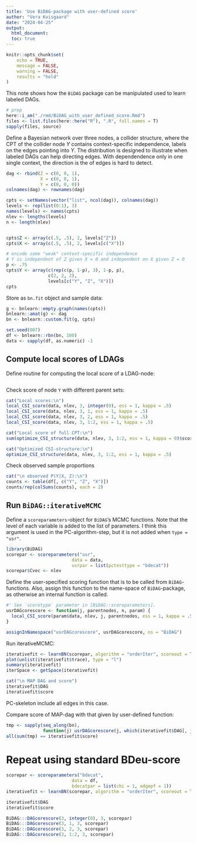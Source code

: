 ```yaml
---
title: 'Use BiDAG-package with user-defined score'
author: "Vera Kvisgaard"
date: "2024-04-25"
output: 
  html_document:
  toc: true
---
```


```r
knitr::opts_chunk$set(
	echo = TRUE,
	message = FALSE,
	warning = FALSE,
	results = "hold"
)
```

This note shows how the `BiDAG` package can be manipulated used to learn labeled DAGs. 
```r
# prep
here::i_am("./rmd/BiDAG_with_user_defined_score.Rmd")
files <- list.files(here::here("R"), ".R", full.names = T)
sapply(files, source)
```
Define a Bayesian network over three nodes, a collider structure, where the CPT of the collider node $Y$ contains context-specific independence, labels on the edges pointing into $Y$. 
The distribution is designed to illustrate when labeled DAGs can help directing edges.
With dependendence only in one single context, the direction is the of edges is hard to detect.
```r
dag <- rbind(Z = c(0, 0, 1),
             X = c(0, 0, 1),
             Y = c(0, 0, 0))
colnames(dag) <- rownames(dag)

cpts <- setNames(vector("list", ncol(dag)), colnames(dag))
levels <- rep(list(0:1), 3)
names(levels) <- names(cpts)
nlev <- lengths(levels)
n <- length(nlev)


cpts$Z <- array(c(.5, .5), 2, levels["Z"])
cpts$X <- array(c(.5, .5), 2, levels[c("X")])

# encode some "weak" context-specific independence
# Y is independent of Z given X = 0 and independent on X given Z = 0
p <- .75
cpts$Y <- array(c(rep(c(p, 1-p), 3), 1-p, p), 
                c(2, 2, 2), 
                levels[c("Y", "Z", "X")])
cpts
```


Store as `bn.fit` object and sample data:
```r

g <- bnlearn::empty.graph(names(cpts))
bnlearn::amat(g) <- dag
bn <- bnlearn::custom.fit(g, cpts)

set.seed(007)
df <- bnlearn::rbn(bn, 100)
data <- sapply(df, as.numeric) -1

```


## Compute local scores of LDAGs

Define routine for computing the local score of a LDAG-node:
```r

```

Check score of node `Y` with different parent sets:
```r

cat("Local scores:\n")
local_CSI_score(data, nlev, 3, integer(0), ess = 1, kappa = .5)
local_CSI_score(data, nlev, 3, 1, ess = 1, kappa = .5)
local_CSI_score(data, nlev, 3, 2, ess = 1, kappa = .5)
local_CSI_score(data, nlev, 3, 1:2, ess = 1, kappa = .5)

cat("Local score of full CPT:\n")
sum(optimize_CSI_structure(data, nlev, 3, 1:2, ess = 1, kappa = 0)$scores)

cat("Optimized CSI-structure:\n")
optimize_CSI_structure(data, nlev, 3, 1:2, ess = 1, kappa = .5)

```

Check observed sample proportions
```r
cat("\n observed P(Y|X, Z):\n")
counts <- table(df[, c("Y", "Z", "X")])
counts/rep(colSums(counts), each = 2)

```


## Run `BiDAG::iterativeMCMC`

Define a `scoreparameters`-object for `BiDAG`'s MCMC functions. 
Note that the level of each variable is added to the list of parameters. 
I think this argument is used in the PC-algorithm-step, but it is not added when `type = "usr"`.
```r

library(BiDAG)
scorepar <- scoreparameters("usr", 
                         data = data,
                         usrpar = list(pctesttype = "bdecat"))
scorepar$Cvec <- nlev 
```

Define the user-specified scoring function that is to be called from `BiDAG`-functions.
Also, assign this function to the name-space of `BiDAG`-package, as otherwise an internal function is called. 
```r
#' See `scoretype` parameter in [BiDAG::scoreparameters].
usrDAGcorescore <- function(j, parentnodes, n, param) {
  local_CSI_score(param$data, nlev, j, parentnodes, ess = 1, kappa = .5)
}

assignInNamespace("usrDAGcorescore", usrDAGcorescore, ns = "BiDAG")
```



Run iterativeMCMC: 
```r
iterativefit <- learnBN(scorepar, algorithm = "orderIter", scoreout = T, verbose = T)
plot(unlist(iterativefit$trace), type = "l")
summary(iterativefit)
iterSpace <- getSpace(iterativefit)

cat("\n MAP DAG and score")
iterativefit$DAG
iterativefit$score
```
PC-skeleton include all edges in this case.


Compare score of MAP-dag with that given by user-defined function:
```r
tmp <- sapply(seq_along(bn), 
              function(j) usrDAGcorescore(j, which(iterativefit$DAG[, j] == 1), n = length(bn), scorepar))
all(sum(tmp) == iterativefit$score)
```

# Repeat using standard BDeu-score
```r
scorepar <- scoreparameters("bdecat", 
                         data = df,
                         bdecatpar = list(chi = 1, edgepf = 1))
iterativefit <- learnBN(scorepar, algorithm = "orderIter", scoreout = T, verbose = T)

iterativefit$DAG
iterativefit$score
```

```r
BiDAG:::DAGcorescore(3, integer(0), 3, scorepar)
BiDAG:::DAGcorescore(3, 1, 3, scorepar)
BiDAG:::DAGcorescore(3, 2, 3, scorepar)
BiDAG:::DAGcorescore(3, 1:2, 3, scorepar)
```

